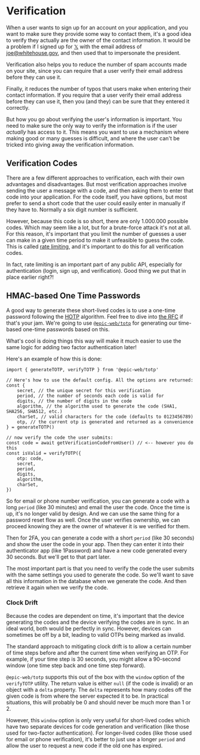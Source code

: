 # Verification

<EpicVideo url="https://www.epicweb.dev/workshops/authentication-strategies-and-implementation/verification/intro-to-verification" />

When a user wants to sign up for an account on your application, and you want to
make sure they provide some way to contact them, it's a good idea to verify they
actually are the owner of the contact information. It would be a problem if I
signed up for [𝕏](https://x.com) with the email address of joe@whitehouse.gov,
and then used that to impersonate the president.

Verification also helps you to reduce the number of spam accounts made on your
site, since you can require that a user verify their email address before they
can use it.

Finally, it reduces the number of typos that users make when entering their
contact information. If you require that a user verify their email address
before they can use it, then you (and they) can be sure that they entered it
correctly.

But how you go about verifying the user's information is important. You need to
make sure the only way to verify the information is if the user _actually_ has
access to it. This means you want to use a mechanism where making good or many
guesses is difficult, and where the user can't be tricked into giving away the
verification information.

## Verification Codes

There are a few different approaches to verification, each with their own
advantages and disadvantages. But most verification approaches involve sending
the user a message with a code, and then asking them to enter that code into
your application. For the code itself, you have options, but most prefer to send
a short code that the user could easily enter in manually if they have to.
Normally a six digit number is sufficient.

However, because this code is so short, there are only 1.000.000 possible codes.
Which may seem like a lot, but for a brute-force attack it's not at all. For
this reason, it's important that you limit the number of guesses a user can make
in a given time period to make it unfeasible to guess the code. This is called
[rate limiting](https://www.cloudflare.com/learning/bots/what-is-rate-limiting/),
and it's important to do this for all verification codes.

<callout-info>
	In fact, rate limiting is an important part of any public API, especially for
	authentication (login, sign up, and verification). Good thing we put that in
	place earlier right?!
</callout-info>

## HMAC-based One Time Passwords

A good way to generate these short-lived codes is to use a one-time password
following the [HOTP](https://en.wikipedia.org/wiki/HMAC-based_One-time_Password_algorithm)
algorithm. Feel free to dive into
[the RFC](https://datatracker.ietf.org/doc/html/rfc4226) if that's your jam.
We're going to use [`@epic-web/totp`](https://npm.im/@epic-web/totp) for
generating our time-based one-time passwords based on this.

What's cool is doing things this way will make it much easier to use the same
logic for adding two factor authentication later!

Here's an example of how this is done:

```tsx
import { generateTOTP, verifyTOTP } from '@epic-web/totp'

// Here's how to use the default config. All the options are returned:
const {
	secret, // the unique secret for this verification
	period, // the number of seconds each code is valid for
	digits, // the number of digits in the code
	algorithm, // the algorithm used to generate the code (SHA1, SHA256, SHA512, etc.)
	charSet, // valid characters for the code (defaults to 0123456789)
	otp, // the current otp is generated and returned as a convenience
} = generateTOTP()

// now verify the code the user submits:
const code = await getVerificationCodeFromUser() // <-- however you do this
const isValid = verifyTOTP({
	otp: code,
	secret,
	period,
	digits,
	algorithm,
	charSet,
})
```

So for email or phone number verification, you can generate a code with a long
`period` (like 30 minutes) and email the user the code. Once the time is up,
it's no longer valid by design. And we can use the same thing for a password
reset flow as well. Once the user verifies ownership, we can proceed knowing
they are the owner of whatever it is we verified for them.

Then for 2FA, you can generate a code with a short `period` (like 30 seconds)
and show the user the code in your app. Then they can enter it into their
authenticator app (like 1Password) and have a new code generated every 30
seconds. But we'll get to that part later.

The most important part is that you need to verify the code the user submits
with the same settings you used to generate the code. So we'll want to save all
this information in the database when we generate the code. And then retrieve it
again when we verify the code.

### Clock Drift

Because the codes are dependent on time, it's important that the device
generating the codes and the device verifying the codes are in sync. In an ideal
world, both would be perfectly in sync. However, devices can sometimes be off by
a bit, leading to valid OTPs being marked as invalid.

The standard approach to mitigating clock drift is to allow a certain number of
time steps before and after the current time when verifying an OTP. For example,
if your time step is 30 seconds, you might allow a 90-second window (one time
step back and one time step forward).

`@epic-web/totp` supports this out of the box with the `window` option of the
`verifyTOTP` utility. The return value is either `null` (if the code is invalid)
or an object with a `delta` property. The `delta` represents how many codes off
the given code is from where the server expected it to be. In practical
situations, this will probably be 0 and should never be much more than 1 or 2.

However, this `window` option is only very useful for short-lived codes which
have two separate devices for code generation and verification (like those used
for two-factor authentication). For longer-lived codes (like those used for
email or phone verification), it's better to just use a longer `period` and
allow the user to request a new code if the old one has expired.
